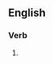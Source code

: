 ==English==

===Verb===
{{head|en|present participle}}

# {{present participle of|sick|lang=en|nocat=1}}